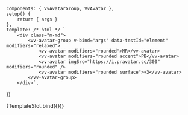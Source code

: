 
<Meta
	title="Components/AvatarGroup/Slots"
	component={VvAvatarGroup}
	args={defaultArgs}
	argTypes={argTypes}
/>

	components: { VvAvatarGroup, VvAvatar },
	setup() {
		return { args }
	},
	template: /* html */ `
		<div class="m-md">
			<vv-avatar-group v-bind="args" data-testId="element" modifiers="relaxed">
				<vv-avatar modifiers="rounded">MR</vv-avatar>
				<vv-avatar modifiers="rounded accent">PB</vv-avatar>
				<vv-avatar imgSrc="https://i.pravatar.cc/300" modifiers="rounded" />
				<vv-avatar modifiers="rounded surface">+3</vv-avatar>
			</vv-avatar-group>
		</div>`,
})

<Canvas>
	<Story
		name="Default"
		play={defaultTest}
		argTypes={{
			default: {
				control: {
					disable: true,
				},
			},
		}}
	>
		{TemplateSlot.bind({})}
	</Story>
</Canvas>

